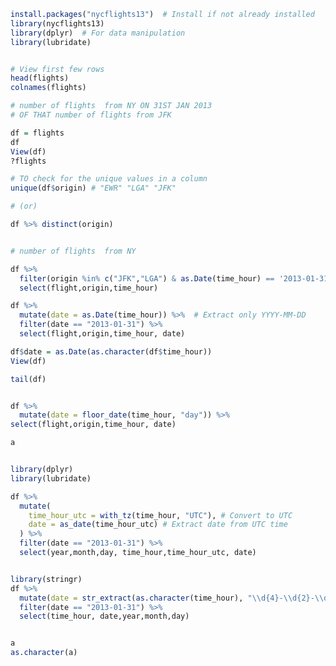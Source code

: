 
```r
install.packages("nycflights13")  # Install if not already installed
library(nycflights13)
library(dplyr)  # For data manipulation
library(lubridate)


# View first few rows
head(flights)
colnames(flights)

# number of flights  from NY ON 31ST JAN 2013
# OF THAT number of flights from JFK

df = flights
df
View(df)
?flights

# TO check for the unique values in a column 
unique(df$origin) # "EWR" "LGA" "JFK"

# (or)

df %>% distinct(origin)


# number of flights  from NY 

df %>% 
  filter(origin %in% c("JFK","LGA") & as.Date(time_hour) == '2013-01-31' ) %>% 
  select(flight,origin,time_hour)

df %>% 
  mutate(date = as.Date(time_hour)) %>%  # Extract only YYYY-MM-DD
  filter(date == "2013-01-31") %>% 
  select(flight,origin,time_hour, date)

df$date = as.Date(as.character(df$time_hour))
View(df)

tail(df)


df %>%
  mutate(date = floor_date(time_hour, "day")) %>% 
select(flight,origin,time_hour, date)

a


library(dplyr)
library(lubridate)

df %>%
  mutate(
    time_hour_utc = with_tz(time_hour, "UTC"), # Convert to UTC
    date = as_date(time_hour_utc) # Extract date from UTC time
  ) %>%
  filter(date == "2013-01-31") %>%
  select(year,month,day, time_hour,time_hour_utc, date)


library(stringr)
df %>% 
  mutate(date = str_extract(as.character(time_hour), "\\d{4}-\\d{2}-\\d{2}")) %>%
  filter(date == "2013-01-31") %>%
  select(time_hour, date,year,month,day)


a
as.character(a)



```

